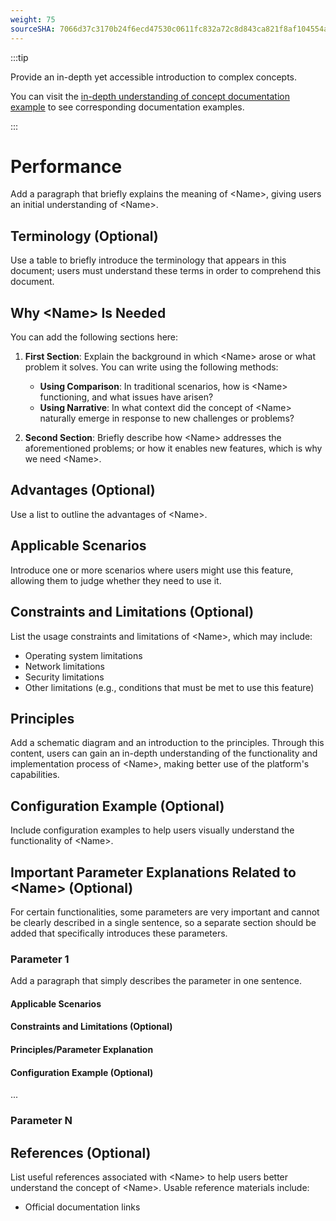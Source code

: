 ```yaml
---
weight: 75
sourceSHA: 7066d37c3170b24f6ecd47530c0611fc832a72c8d843ca821f8af104554a6f6e
---
```


:::tip

Provide an in-depth yet accessible introduction to complex concepts.

You can visit the [in-depth understanding of concept documentation example](https://product-doc-guide.alauda.cn/template/concept/insight_example.html) to see corresponding documentation examples.

:::

# Performance

Add a paragraph that briefly explains the meaning of \<Name>, giving users an initial understanding of \<Name>.

## Terminology (Optional)

Use a table to briefly introduce the terminology that appears in this document; users must understand these terms in order to comprehend this document.

## Why \<Name> Is Needed

You can add the following sections here:

1. **First Section**: Explain the background in which \<Name> arose or what problem it solves. You can write using the following methods:

   - **Using Comparison**: In traditional scenarios, how is \<Name> functioning, and what issues have arisen?
   - **Using Narrative**: In what context did the concept of \<Name> naturally emerge in response to new challenges or problems?

2. **Second Section**: Briefly describe how \<Name> addresses the aforementioned problems; or how it enables new features, which is why we need \<Name>.

## Advantages (Optional)

Use a list to outline the advantages of \<Name>.

## Applicable Scenarios

Introduce one or more scenarios where users might use this feature, allowing them to judge whether they need to use it.

## Constraints and Limitations (Optional)

List the usage constraints and limitations of \<Name>, which may include:

- Operating system limitations
- Network limitations
- Security limitations
- Other limitations (e.g., conditions that must be met to use this feature)

## Principles

Add a schematic diagram and an introduction to the principles. Through this content, users can gain an in-depth understanding of the functionality and implementation process of \<Name>, making better use of the platform's capabilities.

## Configuration Example (Optional)

Include configuration examples to help users visually understand the functionality of \<Name>.

## Important Parameter Explanations Related to \<Name> (Optional)

For certain functionalities, some parameters are very important and cannot be clearly described in a single sentence, so a separate section should be added that specifically introduces these parameters.

### Parameter 1

Add a paragraph that simply describes the parameter in one sentence.

#### Applicable Scenarios

#### Constraints and Limitations (Optional)

#### Principles/Parameter Explanation

#### Configuration Example (Optional)

...

### Parameter N

## References (Optional)

List useful references associated with \<Name> to help users better understand the concept of \<Name>. Usable reference materials include:

- Official documentation links
